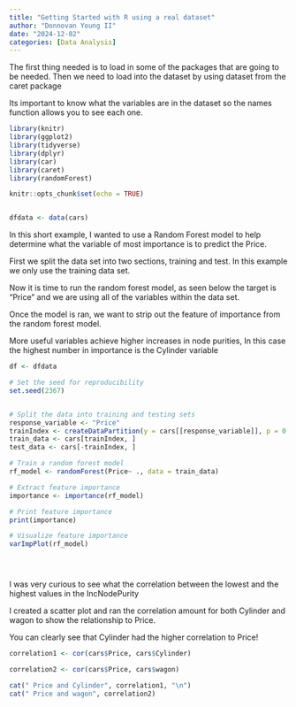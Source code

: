 ```yaml
---
title: "Getting Started with R using a real dataset"
author: "Donnovan Young II"
date: "2024-12-02"
categories: [Data Analysis]
---
```


The first thing needed is to load in some of the packages that are going to be needed. Then we need to load into the dataset by using dataset from the  caret package

Its important to know what the variables are in the dataset so the names function allows you to see each one.

```r
library(knitr)
library(ggplot2)
library(tidyverse)
library(dplyr)
library(car)
library(caret)
library(randomForest)

knitr::opts_chunk$set(echo = TRUE)


dfdata <- data(cars)
```

In this short example, I wanted to use a Random Forest model to help determine what the variable of most importance is to predict the Price.

First we split the data set into two sections, training and test. In this example we only use the training data set.

Now it is time to run the random forest model, as seen below the target is “Price” and we are using all of the variables within the data set.

Once the model is ran, we want to strip out the feature of importance from the random forest model.

More useful variables achieve higher increases in node purities, In this case the highest number in importance is the Cylinder variable

```r

df <- dfdata

# Set the seed for reproducibility
set.seed(2367)


# Split the data into training and testing sets
response_variable <- "Price"
trainIndex <- createDataPartition(y = cars[[response_variable]], p = 0.7, list = FALSE)
train_data <- cars[trainIndex, ]
test_data <- cars[-trainIndex, ]

# Train a random forest model
rf_model <- randomForest(Price~ ., data = train_data)

# Extract feature importance
importance <- importance(rf_model)

# Print feature importance
print(importance)

# Visualize feature importance
varImpPlot(rf_model)





```
I was very curious to see what the correlation between the lowest and the highest values in the IncNodePurity

I created a scatter plot and ran the correlation amount for both Cylinder and wagon to show the relationship to Price.

You can clearly see that Cylinder had the higher correlation to Price!


```r

correlation1 <- cor(cars$Price, cars$Cylinder)

correlation2 <- cor(cars$Price, cars$wagon)

cat(" Price and Cylinder", correlation1, "\n")
cat(" Price and wagon", correlation2)

```
